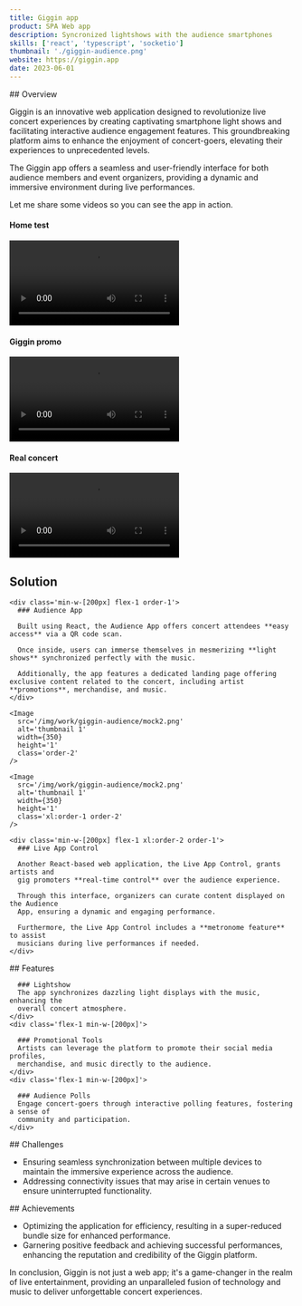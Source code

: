 ```yaml
---
title: Giggin app
product: SPA Web app
description: Syncronized lightshows with the audience smartphones
skills: ['react', 'typescript', 'socketio']
thumbnail: './giggin-audience.png'
website: https://giggin.app
date: 2023-06-01
---
```



<Section>
## Overview

Giggin is an innovative web application designed to revolutionize live concert
experiences by creating captivating smartphone light shows and facilitating
interactive audience engagement features. This groundbreaking platform aims to
enhance the enjoyment of concert-goers, elevating their experiences to
unprecedented levels.

The Giggin app offers a seamless and user-friendly interface for both audience
members and event organizers, providing a dynamic and immersive environment
during live performances.

Let me share some videos so you can see the app in action.

<div class='flex flex-wrap gap-10 mb-10 justify-center'>
  <div class='max-w-[285px]'>
    <h4 class='font-thin text-indigo-900 mb-2 text-lg'>Home test</h4>
    <video controls src='/video/giggin/home-demo.mp4' />
  </div>
  <div class='max-w-[285px]'>
    <h4 class='font-thin text-indigo-900 mb-2 text-lg'>Giggin promo</h4>
    <video controls src='/video/giggin/promo.mp4' />
  </div>
  <div class='max-w-[285px]'>
    <h4 class='font-thin text-indigo-900 mb-2 text-lg'>Real concert</h4>
    <video controls src='/video/giggin/public.mp4' />
  </div>
</div>

</Section>

<Section>

  ## Solution

  <div class="flex flex-wrap gap-10 items-center mb-10">

    <div class='min-w-[200px] flex-1 order-1'>
      ### Audience App 
    
      Built using React, the Audience App offers concert attendees **easy access** via a QR code scan.

      Once inside, users can immerse themselves in mesmerizing **light shows** synchronized perfectly with the music.

      Additionally, the app features a dedicated landing page offering exclusive content related to the concert, including artist **promotions**, merchandise, and music.
    </div>

    <Image
      src='/img/work/giggin-audience/mock2.png'
      alt='thumbnail 1'
      width={350}
      height='1'
      class='order-2'
    />

  </div>

  <div class="flex flex-wrap gap-4 md:gap-10 items-center mb-10">

    <Image
      src='/img/work/giggin-audience/mock2.png'
      alt='thumbnail 1'
      width={350}
      height='1'
      class='xl:order-1 order-2'
    />

    <div class='min-w-[200px] flex-1 xl:order-2 order-1'>
      ### Live App Control

      Another React-based web application, the Live App Control, grants artists and
      gig promoters **real-time control** over the audience experience.

      Through this interface, organizers can curate content displayed on the Audience
      App, ensuring a dynamic and engaging performance.

      Furthermore, the Live App Control includes a **metronome feature** to assist
      musicians during live performances if needed.
    </div>
  </div>
</Section>

<Section>
  ## Features
  <div class='flex flex-wrap gap-8 gap-y-4'>
    <div class='flex-1 min-w-[200px]'>

      ### Lightshow
      The app synchronizes dazzling light displays with the music, enhancing the
      overall concert atmosphere.
    </div>
    <div class='flex-1 min-w-[200px]'>

      ### Promotional Tools
      Artists can leverage the platform to promote their social media profiles,
      merchandise, and music directly to the audience.
    </div>
    <div class='flex-1 min-w-[200px]'>

      ### Audience Polls
      Engage concert-goers through interactive polling features, fostering a sense of
      community and participation.
    </div>
  </div>
</Section>

<Section>
  ## Challenges

  - Ensuring seamless synchronization between multiple devices to maintain the
    immersive experience across the audience.
  - Addressing connectivity issues that may arise in certain venues to ensure
    uninterrupted functionality.
</Section>

<Section>
  ## Achievements

  - Optimizing the application for efficiency, resulting in a super-reduced bundle
    size for enhanced performance.
  - Garnering positive feedback and achieving successful performances, enhancing
    the reputation and credibility of the Giggin platform.
</Section>

<Section>
  In conclusion, Giggin is not just a web app; it's a game-changer in the realm of
  live entertainment, providing an unparalleled fusion of technology and music to
  deliver unforgettable concert experiences.
</Section>

